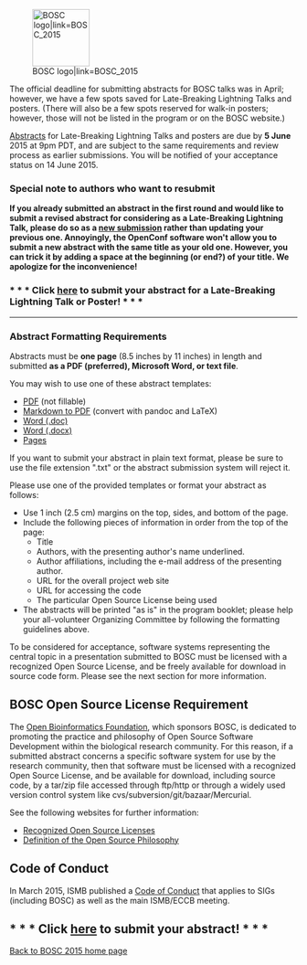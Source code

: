 [[File:Pear.png|100px|left|BOSC logo|link=BOSC_2015]]

The official deadline for submitting abstracts for BOSC talks was in April; however, we have a few spots saved for Late-Breaking Lightning Talks and posters. (There will also be a few spots reserved for walk-in posters; however, those will not be listed in the program or on the BOSC website.)

[http://events.open-bio.org/BOSC2015/openconf.php Abstracts]  for Late-Breaking Lightning Talks and posters are due by '''5 June''' 2015 at 9pm PDT, and are subject to the same requirements and review process as earlier submissions. You will be notified of your acceptance status on 14 June 2015.

=== Special note to authors who want to resubmit ===

'''If you already submitted an abstract in the first round and would like to submit a revised abstract for considering as a Late-Breaking Lightning Talk, please do so as a [http://events.open-bio.org/BOSC2015/author/submit.php new submission] rather than updating your previous one. 
Annoyingly, the OpenConf software won't allow you to submit a new abstract with the same title as your old one. However, you can trick it by adding a space at the beginning (or end?) of your title. We apologize for the inconvenience!'''

=== * * * Click [http://events.open-bio.org/BOSC2015/openconf.php here] to submit your abstract for a Late-Breaking Lightning Talk or Poster! * * * ===

----

=== Abstract Formatting Requirements ===
Abstracts must be '''one page''' (8.5 inches by 11 inches) in length and submitted '''as a PDF (preferred), Microsoft Word, or text file'''.

You may wish to use one of these abstract templates:
* [http://www.open-bio.org/wiki/File:BOSC2015-abstract-template.pdf PDF] (not fillable)
* [https://s3.amazonaws.com/chapmanb/openbio/bosc_template_pandoc.tar.gz Markdown to PDF] (convert with pandoc and LaTeX)
* [http://www.open-bio.org/bosc2015/bosc2015-abstract-example.doc Word (.doc)] 
* [http://www.open-bio.org/bosc2015/bosc2015-abstract-example.docx Word (.docx)]
* [http://www.open-bio.org/bosc2015/bosc2015-abstract-example.pages Pages]

If you want to submit your abstract in plain text format, please be sure to use the file extension ".txt" or the abstract submission system will reject it.

Please use one of the provided templates or format your abstract as follows:
* Use 1 inch (2.5 cm) margins on the top, sides, and bottom of the page.
* Include the following pieces of information in order from the top of the page:
** Title
** Authors, with the presenting author's name underlined.
** Author affiliations, including the e-mail address of the presenting author.
** URL for the overall project web site
** URL for accessing the code
** The particular Open Source License being used
* The abstracts will be printed "as is" in the program booklet; please help your all-volunteer Organizing Committee by following the formatting guidelines above.

To be considered for acceptance, software systems representing the central topic in a presentation submitted to BOSC must be licensed with a recognized Open Source License, and be freely available for download in source code form. Please see the next section for more information.

== BOSC Open Source License Requirement ==

The [[OBF|Open Bioinformatics Foundation]], which sponsors BOSC, is dedicated to promoting the practice and philosophy of Open Source Software Development within the biological research community. For this reason, if a submitted abstract concerns a specific software system for use by the research community, then that software must be licensed with a recognized Open Source License, and be available for download, including source code, by a tar/zip file accessed through ftp/http or through a widely used version control system like cvs/subversion/git/bazaar/Mercurial.

See the following websites for further information:
* [http://www.opensource.org/licenses/ Recognized Open Source Licenses]
* [http://www.opensource.org/docs/definition.php Definition of the Open Source Philosophy]

== Code of Conduct ==
In March 2015, ISMB published a [http://www.iscb.org/ismbeccb2015-general-info/ismbeccb2015-coc Code of Conduct] that applies to SIGs (including BOSC) as well as the main ISMB/ECCB meeting.

== * * * Click [http://events.open-bio.org/BOSC2015/openconf.php here] to submit your abstract! * * * ==

[[BOSC_2015|Back to BOSC 2015 home page]]